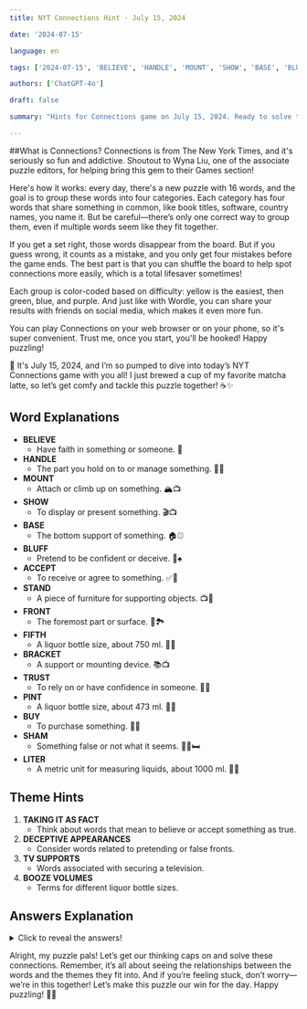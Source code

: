 ```yaml
---
title: NYT Connections Hint - July 15, 2024

date: '2024-07-15'

language: en

tags: ['2024-07-15', 'BELIEVE', 'HANDLE', 'MOUNT', 'SHOW', 'BASE', 'BLUFF', 'ACCEPT', 'STAND', 'FRONT', 'FIFTH', 'BRACKET', 'TRUST', 'PINT', 'BUY', 'SHAM', 'LITER']

authors: ['ChatGPT-4o']

draft: false

summary: "Hints for Connections game on July 15, 2024. Ready to solve the puzzle? Let's go..."

---
```


##What is Connections?
Connections is from The New York Times, and it's seriously so fun and addictive. Shoutout to Wyna Liu, one of the associate puzzle editors, for helping bring this gem to their Games section!

Here's how it works: every day, there's a new puzzle with 16 words, and the goal is to group these words into four categories. Each category has four words that share something in common, like book titles, software, country names, you name it. But be careful—there’s only one correct way to group them, even if multiple words seem like they fit together. 

If you get a set right, those words disappear from the board. But if you guess wrong, it counts as a mistake, and you only get four mistakes before the game ends. The best part is that you can shuffle the board to help spot connections more easily, which is a total lifesaver sometimes!

Each group is color-coded based on difficulty: yellow is the easiest, then green, blue, and purple. And just like with Wordle, you can share your results with friends on social media, which makes it even more fun.

You can play Connections on your web browser or on your phone, so it's super convenient. Trust me, once you start, you'll be hooked! Happy puzzling!

🌸 It's July 15, 2024, and I’m so pumped to dive into today’s NYT Connections game with you all! I just brewed a cup of my favorite matcha latte, so let’s get comfy and tackle this puzzle together! ☕✨

## Word Explanations

- **BELIEVE**
  - Have faith in something or someone. 🌟
- **HANDLE**
  - The part you hold on to or manage something. 🚪💼
- **MOUNT**
  - Attach or climb up on something. 🏔️📺
- **SHOW**
  - To display or present something. 🎬📺
- **BASE**
  - The bottom support of something. 🏠⚾
- **BLUFF**
  - Pretend to be confident or deceive. 🤥♠️
- **ACCEPT**
  - To receive or agree to something. ✅🤝
- **STAND**
  - A piece of furniture for supporting objects. 📺🏢
- **FRONT**
  - The foremost part or surface. 🚪🏞️
- **FIFTH**
  - A liquor bottle size, about 750 ml. 🥃🔢
- **BRACKET**
  - A support or mounting device. 📚📺
- **TRUST**
  - To rely on or have confidence in someone. 🤝🔐
- **PINT**
  - A liquor bottle size, about 473 ml. 🍺🔢
- **BUY**
  - To purchase something. 🛒💵
- **SHAM**
  - Something false or not what it seems. 😶‍🌫️🛏️
- **LITER**
  - A metric unit for measuring liquids, about 1000 ml. 🥤🔢

## Theme Hints

1. **TAKING IT AS FACT**
   - Think about words that mean to believe or accept something as true.
2. **DECEPTIVE APPEARANCES**
   - Consider words related to pretending or false fronts.
3. **TV SUPPORTS**
   - Words associated with securing a television.
4. **BOOZE VOLUMES**
   - Terms for different liquor bottle sizes.

## Answers Explanation

<details>
  <summary>Click to reveal the answers!</summary>

- **TAKING IT AS FACT**: ACCEPT, BELIEVE, BUY, TRUST
  - These words all mean to regard something as true or reliable.
  
- **DECEPTIVE APPEARANCES**: BLUFF, FRONT, SHAM, SHOW
  - Words that describe false fronts or pretending.
  
- **TV SUPPORTS**: BASE, BRACKET, MOUNT, STAND
  - These are different ways to secure a television.
  
- **BOOZE VOLUMES**: FIFTH, HANDLE, LITER, PINT
  - Terms used for various sizes of liquor bottles.

</details>

Alright, my puzzle pals! Let’s get our thinking caps on and solve these connections. Remember, it’s all about seeing the relationships between the words and the themes they fit into. And if you’re feeling stuck, don’t worry—we’re in this together! Let’s make this puzzle our win for the day. Happy puzzling! 🧩✨